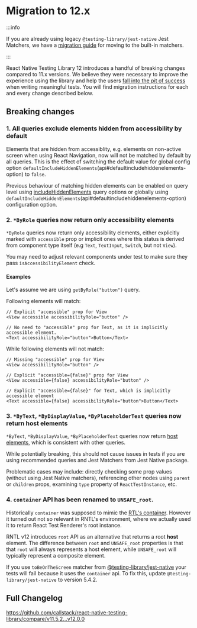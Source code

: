 # Migration to 12.x

:::info

If you are already using legacy `@testing-library/jest-native` Jest Matchers, we have a [migration guide](docs/migration/jest-matchers) for moving to the built-in matchers.

:::

React Native Testing Library 12 introduces a handful of breaking changes compared to 11.x versions. We believe they were necessary to improve the experience using the library and help the users [fall into the pit of success](https://blog.codinghorror.com/falling-into-the-pit-of-success/) when writing meaningful tests. You will find migration instructions for each and every change described below.

## Breaking changes

### 1. All queries exclude elements hidden from accessibility by default

Elements that are hidden from accessiblity, e.g. elements on non-active screen when using React Navigation, now will not be matched by default by all queries. This is the effect of switching the default value for global config option `defaultIncludeHiddenElements`(api#defaultincludehiddenelements-option) to `false`.

Previous behaviour of matching hidden elements can be enabled on query level using [includeHiddenElements](docs/api/queries#includehiddenelements-option) query options or globally using `defaultIncludeHiddenElements`(api#defaultincludehiddenelements-option) configuration option.

### 2. `*ByRole` queries now return only accessibility elements

`*ByRole` queries now return only accessibility elements, either explicitly marked with `accessible` prop or implicit ones where this status is derived from component type itself (e.g `Text`, `TextInput`, `Switch`, but not `View`).

You may need to adjust relevant components under test to make sure they pass `isAccessibilityElement` check.

#### Examples

Let's assume we are using `getByRole("button")` query.

Following elements will match:

```tsx
// Explicit "accessible" prop for View
<View accessible accessibilityRole="button" />

// No need to "accessible" prop for Text, as it is implicitly accessible element.
<Text accessibilityRole="button">Button</Text>
```

While following elements will not match:

```tsx
// Missing "accessible" prop for View
<View accessibilityRole="button" />

// Explicit "accessible={false}" prop for View
<View accessible={false} accessibilityRole="button" />

// Explicit "accessible={false}" for Text, which is implicitly accessible element
<Text accessible={false} accessibilityRole="button">Button</Text>
```

### 3. `*ByText`, `*ByDisplayValue`, `*ByPlaceholderText` queries now return host elements

`*ByText`, `*ByDisplayValue`, `*ByPlaceholderText` queries now return [host elements](docs/advanced/testing-env#host-and-composite-components), which is consistent with other queries.

While potentially breaking, this should not cause issues in tests if you are using recommended queries and Jest Matchers from Jest Native package.

Problematic cases may include: directly checking some prop values (without using Jest Native matchers), referencing other nodes using `parent` or `children` props, examining `type` property of `ReactTestInstance`, etc.

### 4. `container` API has been renamed to `UNSAFE_root`.

Historically `container` was supposed to mimic the [RTL's container](https://testing-library.com/docs/react-testing-library/screen#container). However it turned out not so relevant in RNTL's environment, where we actually used it to return React Test Renderer's root instance.

RNTL v12 introduces `root` API as an alternative that returns a root **host** element. The difference between `root` and `UNSAFE_root` properties is that that `root` will always represents a host element, while `UNSAFE_root` will typically represent a composite element.

If you use `toBeOnTheScreen` matcher from [@testing-library/jest-native](https://github.com/testing-library/jest-native) your tests will fail because it uses the `container` api. To fix this, update `@testing-library/jest-native` to version 5.4.2.

## Full Changelog

https://github.com/callstack/react-native-testing-library/compare/v11.5.2...v12.0.0
